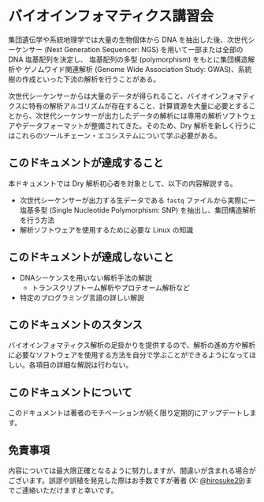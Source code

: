 # バイオインフォマティクス講習会

集団遺伝学や系統地理学では大量の生物個体から DNA を抽出した後、次世代シーケンサー (Next Generation Sequencer: NGS) を用いて一部または全部の DNA 塩基配列を決定し、 塩基配列の多型 (polymorphism) をもとに集団構造解析や ゲノムワイド関連解析 (Genome Wide Association Study: GWAS)、系統樹の作成といった下流の解析を行うことがある。

次世代シーケンサーからは大量のデータが得られること、バイオインフォマティクスに特有の解析アルゴリズムが存在すること、計算資源を大量に必要とすることから、次世代シーケンサーが出力したデータの解析には専用の解析ソフトウェアやデータフォーマットが整備されてきた。そのため、Dry 解析を新しく行うにはこれらのツールチェーン・エコシステムについて学ぶ必要がある。

## このドキュメントが達成すること

本ドキュメントでは Dry 解析初心者を対象として、以下の内容解説する。
- 次世代シーケンサーが出力する生データである `fastq` ファイルから実際に一塩基多型 (Single Nucleotide Polymorphism: SNP) を抽出し、集団構造解析を行う方法
- 解析ソフトウェアを使用するために必要な Linux の知識

## このドキュメントが達成しないこと
- DNAシーケンスを用いない解析手法の解説
    - トランスクリプトーム解析やプロテオーム解析など
- 特定のプログラミング言語の詳しい解説

## このドキュメントのスタンス
バイオインフォマティクス解析の足掛かりを提供するので、解析の進め方や解析に必要なソフトウェアを使用する方法を自分で学ぶことができるようになってほしい。各項目の詳細な解説は行わない。

## このドキュメントについて
このドキュメントは著者のモチベーションが続く限り定期的にアップデートします。

## 免責事項
内容については最大限正確となるように努力しますが、間違いが含まれる場合がございます。誤謬や誤植を発見した際はお手数ですが著者 (X: [@hirosuke29](https://x.com/hirosuke29))までご連絡いただけますと幸いです。